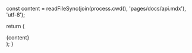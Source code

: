 
const content = readFileSync(join(process.cwd(), 'pages/docs/api.mdx'), 'utf-8');

  return (
    <div className="prose dark:prose-invert max-w-none">
      {content}
    </div>
  );
} 